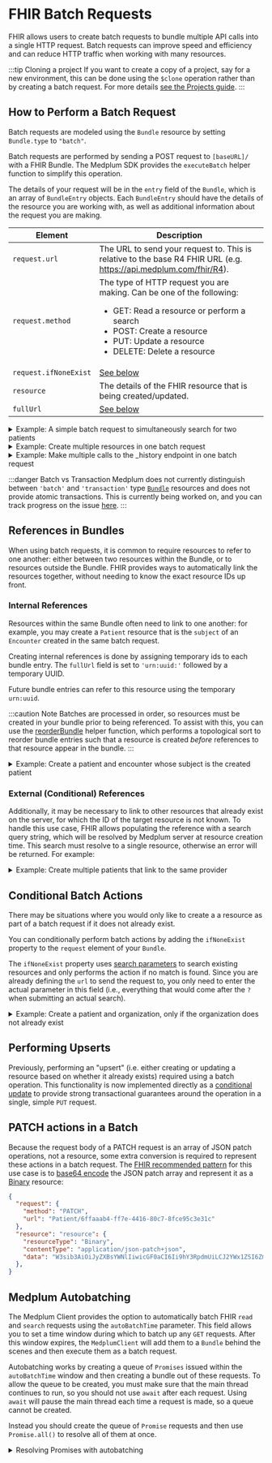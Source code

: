 

# FHIR Batch Requests

FHIR allows users to create batch requests to bundle multiple API calls into a single HTTP request. Batch requests can improve speed and efficiency and can reduce HTTP traffic when working with many resources.

:::tip Cloning a project
If you want to create a copy of a project, say for a new environment, this can be done using the `$clone` operation rather than by creating a batch request. For more details [see the Projects guide](/docs/access/projects#cloning-and-expunging-projects).
:::

## How to Perform a Batch Request

Batch requests are modeled using the `Bundle` resource by setting `Bundle.type` to `"batch"`.

Batch requests are performed by sending a POST request to `[baseURL]/` with a FHIR Bundle. The Medplum SDK provides the `executeBatch` helper function to simplify this operation.

The details of your request will be in the `entry` field of the `Bundle`, which is an array of `BundleEntry` objects. Each `BundleEntry` should have the details of the resource you are working with, as well as additional information about the request you are making.

| Element               | Description                                                                                                                                                                                                                       |
| --------------------- | --------------------------------------------------------------------------------------------------------------------------------------------------------------------------------------------------------------------------------- |
| `request.url`         | The URL to send your request to. This is relative to the base R4 FHIR URL (e.g. https://api.medplum.com/fhir/R4).                                                                                                                 |
| `request.method`      | The type of HTTP request you are making. Can be one of the following: <ul><li>GET: Read a resource or perform a search</li><li>POST: Create a resource</li><li>PUT: Update a resource</li><li>DELETE: Delete a resource</li></ul> |
| `request.ifNoneExist` | [See below](#conditional-batch-actions)                                                                                                                                                                                           |
| `resource`            | The details of the FHIR resource that is being created/updated.                                                                                                                                                                   |
| `fullUrl`             | [See below](#internal-references)                                                                                                                                                                                                 |

<details>
  <summary>Example: A simple batch request to simultaneously search for two patients</summary>
  <Tabs groupId="language">
    <TabItem value="ts" label="Typescript">
      <MedplumCodeBlock language="ts" selectBlocks="simpleBatchTs">
        {ExampleCode}
      </MedplumCodeBlock>
    </TabItem>
    <TabItem value="cli" label="CLI">
      <MedplumCodeBlock language="bash" selectBlocks="simpleBatchCli">
        {ExampleCode}
      </MedplumCodeBlock>
    </TabItem>
    <TabItem value="curl" label="cURL">
      <MedplumCodeBlock language="bash" selectBlocks="simpleBatchCurl">
        {ExampleCode}
      </MedplumCodeBlock>
    </TabItem>
  </Tabs>
</details>

<details>
  <summary>Example: Create multiple resources in one batch request</summary>
  <MedplumCodeBlock language="ts" selectBlocks="batchCreate">
    {ExampleCode}
  </MedplumCodeBlock>
</details>

<details>
  <summary>Example: Make multiple calls to the _history endpoint in one batch request</summary>
  <MedplumCodeBlock language="ts" selectBlocks="historyEndpoint">
    {ExampleCode}
  </MedplumCodeBlock>
</details>

:::danger Batch vs Transaction
Medplum does not currently distinguish between `'batch'` and `'transaction'` type [`Bundle`](/docs/api/fhir/resources/bundle) resources and does not provide atomic transactions. This is currently being worked on, and you can track progress on the issue [here](https://github.com/medplum/medplum/issues/1369).
:::

## References in Bundles

When using batch requests, it is common to require resources to refer to one another: either between two resources within the Bundle, or to resources outside the Bundle. FHIR provides ways to automatically link the resources together, without needing to know the exact resource IDs up front.

### Internal References

Resources within the same Bundle often need to link to one another: for example, you may create a `Patient` resource that is the `subject` of an `Encounter` created in the same batch request.

Creating internal references is done by assigning temporary ids to each bundle entry. The `fullUrl` field is set to `'urn:uuid:'` followed by a temporary UUID.

Future bundle entries can refer to this resource using the temporary `urn:uuid`.

:::caution Note
Batches are processed in order, so resources must be created in your bundle prior to being referenced. To assist with this, you can use the [reorderBundle](/docs/sdk/core.reorderbundle) helper function, which performs a topological sort to reorder bundle entries such that a resource is created _before_ references to that resource appear in the bundle.
:::

<details>
  <summary>Example: Create a patient and encounter whose subject is the created patient</summary>
  <MedplumCodeBlock language="ts" selectBlocks="internalReference">
    {ExampleCode}
  </MedplumCodeBlock>
</details>

### External \(Conditional) References

Additionally, it may be necessary to link to other resources that already exist on the server, for which the ID of the
target resource is not known. To handle this use case, FHIR allows populating the reference with a search query string,
which will be resolved by Medplum server at resource creation time. This search must resolve to a single resource, otherwise
an error will be returned. For example:

<details>
  <summary>Example: Create multiple patients that link to the same provider</summary>
  <MedplumCodeBlock language="ts" selectBlocks="externalReference">
    {ExampleCode}
  </MedplumCodeBlock>
</details>

## Conditional Batch Actions

There may be situations where you would only like to create a a resource as part of a batch request if it does not already exist.

You can conditionally perform batch actions by adding the `ifNoneExist` property to the `request` element of your `Bundle`.

The `ifNoneExist` property uses [search parameters](/docs/search/basic-search#search-parameters) to search existing resources and only performs the action if no match is found. Since you are already defining the `url` to send the request to, you only need to enter the actual parameter in this field (i.e., everything that would come after the `?` when submitting an actual search).

<details>
  <summary>Example: Create a patient and organization, only if the organization does not already exist</summary>
  <MedplumCodeBlock language="ts" selectBlocks="conditionalCreate">
    {ExampleCode}
  </MedplumCodeBlock>
</details>

## Performing Upserts

Previously, performing an "upsert" (i.e. either creating or updating a resource based on whether it already exists)
required using a batch operation. This functionality is now implemented directly as a [conditional update](/docs/fhir-datastore/create-fhir-data#upsert)
to provide strong transactional guarantees around the operation in a single, simple `PUT` request.

## PATCH actions in a Batch

Because the request body of a PATCH request is an array of JSON patch operations, not a resource, some extra conversion
is required to represent these actions in a batch request. The [FHIR recommended pattern](http://hl7.org/fhir/R5/http.html#jsonpatch-transaction)
for this use case is to [base64 encode](https://datatracker.ietf.org/doc/html/rfc4648#section-4) the JSON patch array
and represent it as a [Binary](/docs/api/fhir/resources/binary) resource:

```json
{
  "request": {
    "method": "PATCH",
    "url": "Patient/6ffaaab4-ff7e-4416-80c7-8fce95c3e31c"
  },
  "resource": "resource": {
    "resourceType": "Binary",
    "contentType": "application/json-patch+json",
    "data": "W3sib3AiOiJyZXBsYWNlIiwicGF0aCI6Ii9hY3RpdmUiLCJ2YWx1ZSI6ZmFsc2V9XQo="
  },
}
```

## Medplum Autobatching

The Medplum Client provides the option to automatically batch FHIR `read` and `search` requests using the `autoBatchTime` parameter. This field allows you to set a time window during which to batch up any `GET` requests. After this window expires, the `MedplumClient` will add them to a `Bundle` behind the scenes and then execute them as a batch request.

Autobatching works by creating a queue of `Promises` issued within the `autoBatchTime` window and then creating a bundle out of these requests. To allow the queue to be created, you must make sure that the main thread continues to run, so you should not use `await` after each request. Using `await` will pause the main thread each time a request is made, so a queue cannot be created.

Instead you should create the queue of `Promise` requests and then use `Promise.all()` to resolve all of them at once.

<details>
  <summary>Resolving Promises with autobatching</summary>❌ WRONG
  <MedplumCodeBlock language="ts" selectBlocks="autobatchingWrong">
    {ExampleCode}
  </MedplumCodeBlock>

✅ CORRECT

  <MedplumCodeBlock language="ts" selectBlocks="autobatchingCorrect">
    {ExampleCode}
  </MedplumCodeBlock>
</details>
